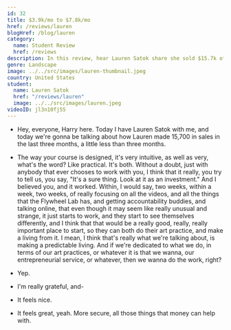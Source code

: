 ```yaml
---
id: 32
title: $3.9k/mo to $7.8k/mo
href: /reviews/lauren
blogHref: /blog/lauren
category:
  name: Student Review
  href: /reviews
description: In this review, hear Lauren Satok share she sold $15.7k of her back country Canadian landscapes in less than 60 days and then was featured by the Cloud Appreciation Society.
genre: Landscape
image: ../../src/images/lauren-thumbnail.jpeg
country: United States
student:
  name: Lauren Satok
  href: "/reviews/lauren"
  image: ../../src/images/lauren.jpeg
videoID: jl3n10fj55
---
```


- Hey, everyone, Harry here. Today I have Lauren Satok with me, and today we're gonna be talking about how Lauren made 15,700 in sales in the last three months, a little less than three months.

- The way your course is designed, it's very intuitive, as well as very, what's the word? Like practical. It's both. Without a doubt, just with anybody that ever chooses to work with you, I think that it really, you try to tell us, you say, "It's a sure thing. Look at it as an investment." And I believed you, and it worked. Within, I would say, two weeks, within a week, two weeks, of really focusing on all the videos, and all the things that the Flywheel Lab has, and getting accountability buddies, and talking online, that even though it may seem like really unusual and strange, it just starts to work, and they start to see themselves differently, and I think that that would be a really good, really, really important place to start, so they can both do their art practice, and make a living from it. I mean, I think that's really what we're talking about, is making a predictable living. And if we're dedicated to what we do, in terms of our art practices, or whatever it is that we wanna, our entrepreneurial service, or whatever, then we wanna do the work, right?

- Yep.

- I'm really grateful, and-

- It feels nice.

- It feels great, yeah. More secure, all those things that money can help with.
